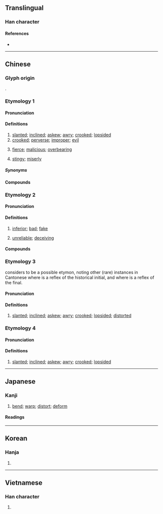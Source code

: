 {{character info}}
==Translingual==

===Han character===
{{Han char|rn=77|rad=止|as=05|sn=9|four=10101|canj=MFMYM|ids=⿱不正}}

====References====
* {{Han ref|kx=0576.120|dkj=16286|dj=0966.150|hdz=21441.130|uh=6B6A|ud=27498|bh=AC6E|bd=44142}}

----

==Chinese==

===Glyph origin===
{{Han etym}}
{{Han compound|不|正|ls=ic|t1=not|t2=straight; proper}}.

===Etymology 1===
{{zh-forms|alt=竵}}
{{rfe|zh}}

====Pronunciation====
{{zh-pron
|m=wāi
|ma=Zh-wai.ogg
|m-s=wai1
|dg=
|c=waai1
|c-t=vai2
|g=
|h=pfs=vâi;gd=vai1
|j=
|mb=
|md=
|mn=oai
|mn-t=uai1
|w=
|x=
|mc=y
|oc=y
|cat=a
}}

====Definitions====
{{zh-hanzi}}

# [[slanted]]; [[inclined]]; [[askew]]; [[awry]]; [[crooked]]; [[lopsided]]
# [[crooked]]; [[perverse]]; [[improper]]; [[evil]]
# {{lb|zh|Central Plains Mandarin|Lan-Yin Mandarin|Sichuan}} [[fierce]]; [[malicious]]; [[overbearing]]
# {{lb|zh|Hakka}} [[stingy]]; [[miserly]]

=====Synonyms=====
{{zh-dial|吝嗇}}

====Compounds====
{{zh-der|七扭八歪|喪聲歪氣|多歪多妒|側歪|一溜歪斜|七歪八扭|七歪八倒|口乖心歪|歪談亂道|歪廝纏|歪纏|病病歪歪|歪著|歪擺佈|歪打正著|歪斜|歪七扭八|皮賴歪派|歪歪扭扭|歪談亂講|禿歪剌|目瞪口歪|揣歪捏怪|東歪西倒|歪歪|歪門邪道|歪嘴喊人|歪主意|歪曲|歪話|歪風邪氣|歪風|歪詩|歪行貨|歪才|歪心邪意|歪剌骨|歪哥|東倒西歪|歪憋|歪派|晌午歪|迆邐歪斜|調歪|鼻塌嘴歪|邪門歪道|西歪東倒|上樑不正下樑歪|歪理|歪脖子|歪膏揤斜:oai-ko-chhi̍h-chhoa̍h;Min Nan|歪喙雞食好米:oai chhùi ke chia̍h hó bí;Min Nan}}

===Etymology 2===
{{zh-forms}}
{{rfe|zh}}

====Pronunciation====
{{zh-pron
|m-s=wai3
|cat=a
}}

====Definitions====
{{zh-hanzi}}

# {{lb|zh|Shanxi|Sichuan|dialectal Hakka}} [[inferior]]; [[bad]]; [[fake]]
# {{lb|zh|Sichuan}} [[unreliable]]; [[deceiving]]

====Compounds====
{{zh-der|歪歪兒貨|歪號|歪名}}

===Etymology 3===
{{zh-forms|alt=乜}}
{{zh-ref|Mai (2017)}} considers {{ltc-l|佊|id=1}} to be a possible etymon, noting other (rare) instances in Cantonese where {{IPAchar|/m/}} is a reflex of the historical {{ltc-l|幫}} initial, and where {{IPAchar|/ɛ/}} is a reflex of the {{ltc-l|支}} final.

====Pronunciation====
{{zh-pron
|c=me2
|c-t=mie2
|dial=n
|cat=a
}}

====Definitions====
{{zh-hanzi}}

# {{lb|zh|Cantonese}} [[slanted]]; [[inclined]]; [[askew]]; [[awry]]; [[crooked]]; [[lopsided]]; [[distorted]]

===Etymology 4===
{{zh-forms}}
{{rfe|zh}}

====Pronunciation====
{{zh-pron
|mn-t=cua2
|dial=n
|cat=a
}}

====Definitions====
{{zh-hanzi}}

# {{lb|zh|Teochew|Leizhou Min|Hainanese}} [[slanted]]; [[inclined]]; [[askew]]; [[awry]]; [[crooked]]; [[lopsided]]

{{zh-cat|Elementary}}

----

==Japanese==

===Kanji===
{{ja-kanji|rs=止05}}

# [[bend]]; [[warp]]; [[distort]]; [[deform]]

====Readings====
{{ja-readings
|goon=え<ゑ
|kanon=わい
|kun=いが-む, いびつ-, ひず-む, ゆが-む
}}

----

==Korean==

===Hanja===
{{ko-hanja|hangeul=[[아]], [[왜]], [[외]]|eumhun=|rv=a, wae, oe|mr=a, wae, oe|y=, oy}}

# {{rfdef|ko|sort=止05}}

----

==Vietnamese==

===Han character===
{{vi-readings|reading=quay, oa, oai|rs=止05}}

# {{rfdef|vi|sort=止05}}